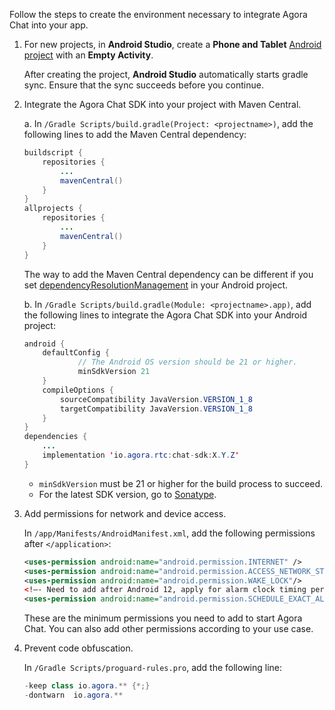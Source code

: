 <PlatformWrapper platform="android">

Follow the steps to create the environment necessary to integrate Agora Chat into your app.

1. For new projects, in **Android Studio**, create a **Phone and Tablet** [Android project](https://developer.android.com/studio/projects/create-project) with an **Empty Activity**.
   <div class="alert note">After creating the project, <b>Android Studio</b> automatically starts gradle sync. Ensure that the sync succeeds before you continue.</div>

2. Integrate the Agora Chat SDK into your project with Maven Central. 

    a. In `/Gradle Scripts/build.gradle(Project: <projectname>)`, add the following lines to add the Maven Central dependency:

   ```java
   buildscript {
       repositories {
           ...
           mavenCentral()
       }
   }
   allprojects {
       repositories {
           ...
           mavenCentral()
       }
   }
   ```
	 
	 <div class="alert note">The way to add the Maven Central dependency can be different if you set  <a href="https://docs.gradle.org/current/userguide/declaring_repositories.html#sub:centralized-repository-declaration">dependencyResolutionManagement</a> in your Android project.</div>
		
	b. In `/Gradle Scripts/build.gradle(Module: <projectname>.app)`, add the following lines to integrate the Agora Chat SDK into your Android project:

   ```java
   android {
       defaultConfig {
               // The Android OS version should be 21 or higher.
               minSdkVersion 21
       }
       compileOptions {
           sourceCompatibility JavaVersion.VERSION_1_8
           targetCompatibility JavaVersion.VERSION_1_8
       }
   }
   dependencies {
       ...
       implementation 'io.agora.rtc:chat-sdk:X.Y.Z'
   }
   ```

   <div class="alert note"><ul><li><code>minSdkVersion</code> must be 21 or higher for the build process to succeed.</li><li>For the latest SDK version, go to <a href="https://search.maven.org/search?q=a:chat-sdk">Sonatype</a>.</li></ul></div>

3. Add permissions for network and device access.

   In `/app/Manifests/AndroidManifest.xml`, add the following permissions after `</application>`:
	 
   ```xml
   <uses-permission android:name="android.permission.INTERNET" />
   <uses-permission android:name="android.permission.ACCESS_NETWORK_STATE"/>
   <uses-permission android:name="android.permission.WAKE_LOCK"/>
   <!—- Need to add after Android 12, apply for alarm clock timing permission -—> 
   <uses-permission android:name="android.permission.SCHEDULE_EXACT_ALARM" />
   ```
	
	These are the minimum permissions you need to add to start Agora Chat. You can also add other permissions according to your use case.

4. Prevent code obfuscation.

   In `/Gradle Scripts/proguard-rules.pro`, add the following line:

   ```java
   -keep class io.agora.** {*;}
   -dontwarn  io.agora.**
   ```

</PlatformWrapper>
